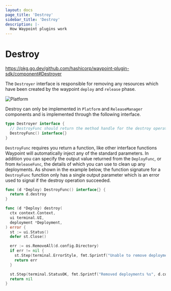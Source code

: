 ```yaml
---
layout: docs
page_title: 'Destroy'
sidebar_title: 'Destroy'
description: |-
  How Waypoint plugins work
---
```


# Destroy

https://pkg.go.dev/github.com/hashicorp/waypoint-plugin-sdk/component#Destroyer

The `Destroyer` interface is responsible for removing any resources which have been created by the waypoint `deploy`
and `release` phase.

![Platform](/img/extending-waypoint/destroy.png)

Destroy can only be implemented in `Platform` and `ReleaseManager` components and is implemented through the following interface.

```go
type Destroyer interface {
  // DestroyFunc should return the method handle for the destroy operation.
  DestroyFunc() interface{}
}
```

`DestroyFunc` requires you return a function, like other interface functions Waypoint will automatically inject any of the
standard parameters. In addition you can specify the output value returned from the `DeployFunc`, or from `ReleaseFunc`,
the details of which you can use to clean up any deployments. As shown in the example below, the function signature for
a `DestroyFunc` function only has a single output parameter which is an error used to signal if the destroy operation succeeded.

```go
func (d *Deploy) DestroyFunc() interface{} {
  return d.destroy
}

func (d *Deploy) destroy(
  ctx context.Context,
  ui terminal.UI,
  deployment *Deployment,
) error {
  st := ui.Status()
  defer st.Close()

  err := os.RemoveAll(d.config.Directory)
  if err != nil {
    st.Step(terminal.ErrorStyle, fmt.Sprintf("Unable to remove deployments %s", d.config.Directory))
    return err
  }

  st.Step(terminal.StatusOK, fmt.Sprintf("Removed deployments %s", d.config.Directory))
  return nil
}
```
